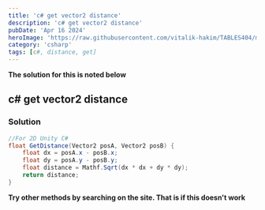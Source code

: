 ```yaml
---
title: 'c# get vector2 distance'
description: 'c# get vector2 distance'
pubDate: 'Apr 16 2024'
heroImage: 'https://raw.githubusercontent.com/vitalik-hakim/TABLES404/main/error_b/c%23.png'
category: 'csharp'
tags: [c#, distance, get]
---
```


**The solution for this is noted below**

## c# get vector2 distance

### Solution

```csharp
//For 2D Unity C#
float GetDistance(Vector2 posA, Vector2 posB) {
	float dx = posA.x - posB.x;
    float dy = posA.y - posB.y;
    float distance = Mathf.Sqrt(dx * dx + dy * dy);
    return distance;
}
```

**Try other methods by searching on the site. That is if this doesn't work**
